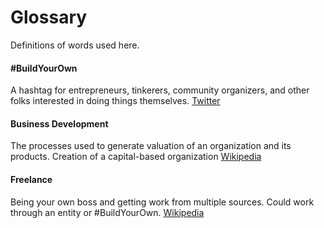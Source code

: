 # Glossary {-#glossary}

Definitions of words used here.

#### #BuildYourOwn {-#d_BYO}
A hashtag for entrepreneurs, tinkerers, community organizers, and other folks interested in doing things themselves. 
[Twitter](https://twitter.com/search?q=%23BuildYourOwn)

#### Business Development {#d_business_development}
The processes used to generate valuation of an organization and its products.
Creation of a capital-based organization 
[Wikipedia](https://en.wikipedia.org/wiki/Business_development)

#### Freelance {-#d_freelance}
Being your own boss and getting work from multiple sources. 
Could work through an entity or #BuildYourOwn.
[Wikipedia](https://en.wikipedia.org/wiki/Freelancer)